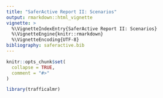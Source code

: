 ```yaml
---
title: "SaferActive Report II: Scenarios"
output: rmarkdown::html_vignette
vignette: >
  %\VignetteIndexEntry{SaferActive Report II: Scenarios}
  %\VignetteEngine{knitr::rmarkdown}
  %\VignetteEncoding{UTF-8}
bibliography: saferactive.bib
---
```


```r
knitr::opts_chunk$set(
  collapse = TRUE,
  comment = "#>"
)
```

```r
library(trafficalmr)
```

